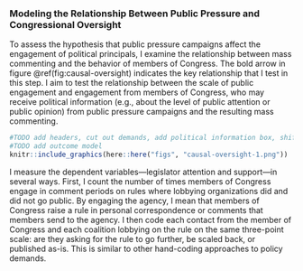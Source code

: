 <!-- Add back in data section when this is a stand-alone chapter again --> 

### Modeling the Relationship Between Public Pressure and Congressional Oversight

To assess the hypothesis that public pressure campaigns affect the engagement of
political principals, I examine the relationship between mass commenting
and the behavior of members of Congress.
The bold arrow in figure \@ref(fig:causal-oversight) indicates the key relationship
that I test in this step. I aim to test the relationship between the scale of
public engagement and engagement from members of Congress, who may
receive political information (e.g., about the level of public attention or public opinion) from public pressure campaigns and the resulting mass commenting.

```r
#TODO add headers, cut out demands, add political information box, shift principal comments over
#TODO add outcome model
knitr::include_graphics(here::here("figs", "causal-oversight-1.png"))
```



I measure the dependent variables---legislator attention and support---in several ways. First, I count the number of times members of Congress
engage in comment
periods on rules where lobbying organizations did and did not go public.
By engaging the agency, I mean that members of Congress raise a rule in
personal correspondence or comments that members send to the agency. I
then code each contact from the member of Congress and each coalition
lobbying on the rule on the same three-point scale: are they asking for
the rule to go further, be scaled back, or published as-is. This is
similar to other hand-coding approaches to policy demands. <!--Next, I use
text analysis to compare the sentiment and rhetoric (phrases and word
frequencies) used by legislators to the language used by each coalition.-->



